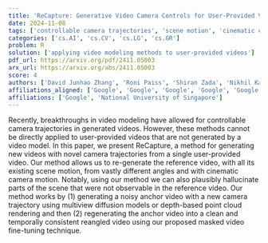 ```yaml
---
title: 'ReCapture: Generative Video Camera Controls for User-Provided Videos using Masked Video Fine-Tuning'
date: 2024-11-08
tags: ['controllable camera trajectories', 'scene motion', 'cinematic camera motion', 'video modeling', 'masked video fine-tuning', 'user-provided videos', 'depth-based point cloud rendering', 'novel camera trajectories', 'multiview diffusion models']
categories: ['cs.AI', 'cs.CV', 'cs.LG', 'cs.GR']
problem: R
solution: ['applying video modeling methods to user-provided videos']
pdf_url: https://arxiv.org/pdf/2411.05003
arx_url: https://arxiv.org/abs/2411.05003
score: 4
authors: ['David Junhao Zhang', 'Roni Paiss', 'Shiran Zada', 'Nikhil Karnad', 'David E. Jacobs', 'Yael Pritch', 'Inbar Mosseri', 'Mike Zheng Shou', 'Neal Wadhwa', 'Nataniel Ruiz']
affiliations_aligned: ['Google', 'Google', 'Google', 'Google', 'Google', 'Google', 'Google', 'National University of Singapore', 'Google', 'Google']
affiliations: ['Google', 'National University of Singapore']
---
```



Recently, breakthroughs in video modeling have allowed for controllable camera trajectories in generated videos. However, these methods cannot be directly applied to user-provided videos that are not generated by a video model. In this paper, we present ReCapture, a method for generating new videos with novel camera trajectories from a single user-provided video. Our method allows us to re-generate the reference video, with all its existing scene motion, from vastly different angles and with cinematic camera motion. Notably, using our method we can also plausibly hallucinate parts of the scene that were not observable in the reference video. Our method works by (1) generating a noisy anchor video with a new camera trajectory using multiview diffusion models or depth-based point cloud rendering and then (2) regenerating the anchor video into a clean and temporally consistent reangled video using our proposed masked video fine-tuning technique.